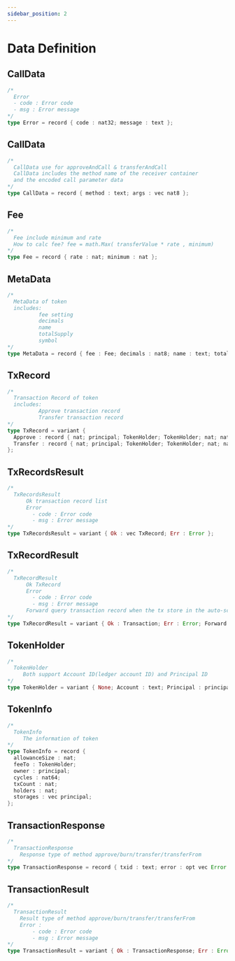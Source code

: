 ```yaml
---
sidebar_position: 2
---
```


# Data Definition
## CallData
```rust
/* 
  Error
  - code : Error code
  - msg : Error message
*/
type Error = record { code : nat32; message : text };
```

## CallData
```rust
/* 
  CallData use for approveAndCall & transferAndCall
  CallData includes the method name of the receiver container 
  and the encoded call parameter data
*/
type CallData = record { method : text; args : vec nat8 };
```

## Fee
```rust
/*
  Fee include minimum and rate
  How to calc fee? fee = math.Max( transferValue * rate , minimum) 
*/
type Fee = record { rate : nat; minimum : nat };
```
## MetaData
```rust
/*
  MetaData of token
  includes: 
          fee setting
          decimals
          name
          totalSupply
          symbol
*/
type MetaData = record { fee : Fee; decimals : nat8; name : text; totalSupply : nat; symbol : text; };
```
## TxRecord
```rust
/*
  Transaction Record of token
  includes: 
          Approve transaction record
          Transfer transaction record
*/
type TxRecord = variant {
  Approve : record { nat; principal; TokenHolder; TokenHolder; nat; nat; nat64; };
  Transfer : record { nat; principal; TokenHolder; TokenHolder; nat; nat; nat64; };
};
```
## TxRecordsResult
```rust
/*
  TxRecordsResult
      Ok transaction record list
      Error
        - code : Error code
        - msg : Error message
*/
type TxRecordsResult = variant { Ok : vec TxRecord; Err : Error };
```
## TxRecordResult
```rust
/*
  TxRecordResult
      Ok TxRecord
      Error 
        - code : Error code
        - msg : Error message
      Forward query transaction record when the tx store in the auto-scaling storage
*/
type TxRecordResult = variant { Ok : Transaction; Err : Error; Forward : principal; };
```
## TokenHolder
```rust
/*
  TokenHolder
     Both support Account ID(ledger account ID) and Principal ID
*/
type TokenHolder = variant { None; Account : text; Principal : principal };
```
## TokenInfo
```rust
/*
  TokenInfo
     The information of token
*/
type TokenInfo = record {
  allowanceSize : nat;
  feeTo : TokenHolder;
  owner : principal;
  cycles : nat64;
  txCount : nat;
  holders : nat;
  storages : vec principal;
};
```
## TransactionResponse
```rust
/*
  TransactionResponse
    Response type of method approve/burn/transfer/transferFrom 
*/
type TransactionResponse = record { txid : text; error : opt vec Error };
```
## TransactionResult
```rust
/*
  TransactionResult
    Result type of method approve/burn/transfer/transferFrom
    Error :
        - code : Error code
        - msg : Error message
*/
type TransactionResult = variant { Ok : TransactionResponse; Err : Error };
```